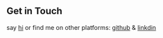 ## Get in Touch 

say [hi](dpskhu13108@gmail.com) or find me on other platforms: [github](https://github.com/khushishikhu) & [linkdin](https://www.linkedin.com/in/khushi-gautam-7708b4191/)
